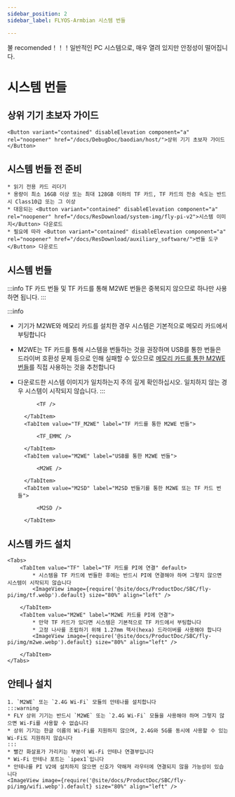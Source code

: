 ```yaml
---
sidebar_position: 2
sidebar_label: FLYOS-Armbian 시스템 번들

---
```


불 recomended！！！일반적인 PC 시스템으로, 매우 열려 있지만 안정성이 떨어집니다.





# 시스템 번들

## 상위 기기 초보자 가이드

    <Button variant="contained" disableElevation component="a" rel="noopener" href="/docs/DebugDoc/baodian/host/">상위 기기 초보자 가이드</Button>

## 시스템 번들 전 준비

    * 읽기 전용 카드 리더기
    * 용량이 최소 16GB 이상 또는 최대 128GB 이하의 TF 카드, TF 카드의 전송 속도는 반드시 Class10급 또는 그 이상
    * 대응되는 <Button variant="contained" disableElevation component="a" rel="noopener" href="/docs/ResDownload/system-img/fly-pi-v2">시스템 이미지</Button> 다운로드
    * 필요에 따라 <Button variant="contained" disableElevation component="a" rel="noopener" href="/docs/ResDownload/auxiliary_software/">번들 도구</Button> 다운로드

## 시스템 번들

:::info
TF 카드 번들 및 TF 카드를 통해 M2WE 번들은 중복되지 않으므로 하나만 사용하면 됩니다.
:::

:::info
* 기기가 M2WE와 메모리 카드를 설치한 경우 시스템은 기본적으로 메모리 카드에서 부팅합니다
* M2WE는 TF 카드를 통해 시스템을 번들하는 것을 권장하며 USB를 통한 번들은 드라이버 호환성 문제 등으로 인해 실패할 수 있으므로 [메모리 카드를 통한 M2WE 번들](https://mellow-next.klipper.cn/docs/ProductDoc/SBC/fly-pi-v2/fly-os)를 직접 사용하는 것을 추천합니다
* 다운로드한 시스템 이미지가 일치하는지 주의 깊게 확인하십시오. 일치하지 않는 경우 시스템이 시작되지 않습니다.
:::

    <Tabs>
        <TabItem value="TF" label="TF 카드 번들" default>
            
            <TF />
            
        </TabItem>
        <TabItem value="TF_M2WE" label="TF 카드를 통한 M2WE 번들">
            
            <TF_EMMC />

        </TabItem>
        <TabItem value="M2WE" label="USB를 통한 M2WE 번들">
            
            <M2WE />

        </TabItem>
        <TabItem value="M2SD" label="M2SD 번들기를 통한 M2WE 또는 TF 카드 번들">
            
            <M2SD />

        </TabItem>
    </Tabs>



## 시스템 카드 설치

    <Tabs>
        <TabItem value="TF" label="TF 카드를 PI에 연결" default>
            * 시스템을 TF 카드에 번들한 후에는 반드시 PI에 연결해야 하며 그렇지 않으면 시스템이 시작되지 않습니다
            <ImageView image={require('@site/docs/ProductDoc/SBC/fly-pi/img/tf.webp').default} size="80%" align="left" />  

        </TabItem>
        <TabItem value="M2WE" label="M2WE 카드를 PI에 연결">
            * 만약 TF 카드가 있다면 시스템은 기본적으로 TF 카드에서 부팅합니다
            * 고정 나사를 조립하기 위해 1.27mm 헥사(hexa) 드라이버를 사용해야 합니다
            <ImageView image={require('@site/docs/ProductDoc/SBC/fly-pi/img/m2we.webp').default} size="80%" align="left" />  

        </TabItem>
    </Tabs>


## 안테나 설치

    1. `M2WE` 또는 `2.4G Wi-Fi` 모듈의 안테나를 설치합니다
    :::warning
    * FLY 상위 기기는 반드시 `M2WE` 또는 `2.4G Wi-Fi` 모듈을 사용해야 하며 그렇지 않으면 Wi-Fi를 사용할 수 없습니다
    * 상위 기기는 한글 이름의 Wi-Fi를 지원하지 않으며, 2.4G와 5G를 동시에 사용할 수 있는 Wi-Fi도 지원하지 않습니다
    :::
    * 빨간 화살표가 가리키는 부분이 Wi-Fi 안테나 연결부입니다
    * Wi-Fi 안테나 포트는 `ipex1`입니다
    * 안테나를 PI V2에 설치하지 않으면 신호가 약해져 라우터에 연결되지 않을 가능성이 있습니다
    <ImageView image={require('@site/docs/ProductDoc/SBC/fly-pi/img/wifi.webp').default} size="80%" align="left" /> 
